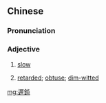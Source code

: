 {{also|迟钝}}
==Chinese==
{{zh-forms|s=迟钝}}

===Pronunciation===
{{zh-pron
|m=chídùn
|mn=tî-tūn
|cat=a
}}

===Adjective===
{{zh-adj}}

# {{lb|zh|reaction}} [[slow]]
# [[retarded]]; [[obtuse]]; [[dim-witted]]

[[mg:遲鈍]]